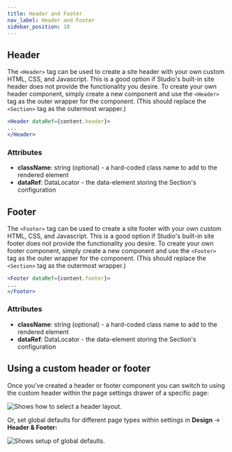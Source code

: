 ```yaml
---
title: Header and Footer
nav_label: Header and Footer
sidebar_position: 10
---
```


## Header

The `<Header>` tag can be used to create a site header with your own custom HTML, CSS, and Javascript. This is a good option if Studio's built-in site header does not provide the functionality you desire. To create your own header component, simply create a new component and use the `<Header>` tag as the outer wrapper for the component. (This should replace the `<Section>` tag as the outermost wrapper.)

```jsx
<Header dataRef={content.header}>
...
</Header>
```

### Attributes

* **className**: string (optional) - a hard-coded class name to add to the rendered element
* **dataRef**: DataLocator - the data-element storing the Section's configuration



## Footer

The `<Footer>` tag can be used to create a site footer with your own custom HTML, CSS, and Javascript. This is a good option if Studio's built-in site footer does not provide the functionality you desire. To create your own footer component, simply create a new component and use the `<Footer>` tag as the outer wrapper for the component. (This should replace the `<Section>` tag as the outermost wrapper.)

```jsx
<Footer dataRef={content.footer}>
...
</Footer>
```

### Attributes

* **className**: string (optional) - a hard-coded class name to add to the rendered element
* **dataRef**: DataLocator - the data-element storing the Section's configuration



## Using a custom header or footer

Once you've created a header or footer component you can switch to using the custom header within the page settings drawer of a specific page:

![Shows how to select a header layout.](/assets/header-layout.png)


Or, set global defaults for different page types within settings in **Design** → **Header & Footer:**

![Shows setup of global defaults.](/assets/page-defaults.png)
